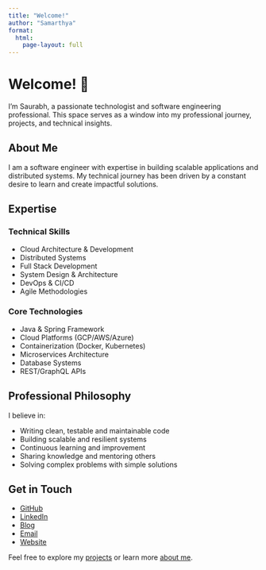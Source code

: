 ```yaml
---
title: "Welcome!"
author: "Samarthya"
format:
  html:
    page-layout: full
---
```


# Welcome! 👋

I'm Saurabh, a passionate technologist and software engineering professional. This space serves as a window into my professional journey, projects, and technical insights.

## About Me

I am a software engineer with expertise in building scalable applications and distributed systems. My technical journey has been driven by a constant desire to learn and create impactful solutions.

## Expertise

::: {.grid}

::: {.g-col-6}
### Technical Skills
- <i class="fas fa-cloud"></i> Cloud Architecture & Development
- <i class="fas fa-network-wired"></i> Distributed Systems
- <i class="fas fa-code"></i> Full Stack Development
- <i class="fas fa-drafting-compass"></i> System Design & Architecture
- <i class="fas fa-infinity"></i> DevOps & CI/CD
- <i class="fas fa-tasks"></i> Agile Methodologies
:::

::: {.g-col-6}
### Core Technologies
- <i class="fab fa-java"></i> Java & Spring Framework
- <i class="fab fa-aws"></i> Cloud Platforms (GCP/AWS/Azure)
- <i class="fab fa-docker"></i> Containerization (Docker, Kubernetes)
- <i class="fas fa-microchip"></i> Microservices Architecture
- <i class="fas fa-database"></i> Database Systems
- <i class="fas fa-plug"></i> REST/GraphQL APIs
:::

:::

## Professional Philosophy

I believe in:

- <i class="fas fa-code"></i> Writing clean, testable and maintainable code
- <i class="fas fa-layer-group"></i> Building scalable and resilient systems
- <i class="fas fa-graduation-cap"></i> Continuous learning and improvement
- <i class="fas fa-users"></i> Sharing knowledge and mentoring others
- <i class="fas fa-puzzle-piece"></i> Solving complex problems with simple solutions

## Get in Touch {.mt-4}

::: {.grid}

::: {.g-col-12 .social-links}
- <i class="fab fa-github"></i> [GitHub](https://github.com/samarthya)
- <i class="fab fa-linkedin"></i> [LinkedIn](https://www.linkedin.com/in/samarthyasaurabh)
- <i class="fas fa-blog"></i> [Blog](https://blog.samarthya.me)
- <i class="fas fa-envelope"></i> [Email](mailto:mailme@samarthya.me)
- <i class="fas fa-globe"></i> [Website](https://samarthya.me)
:::

:::

::: {.text-center .mt-5}
Feel free to explore my [<i class="fas fa-code-branch"></i> projects](projects.qmd) or learn more [<i class="fas fa-user"></i> about me](about.qmd).
:::
